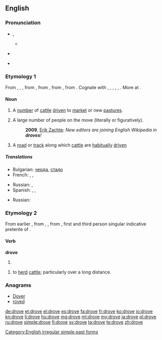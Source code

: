 ==English==

===Pronunciation===
* {{a|UK}} {{IPA|/dɹəʊv/}}, {{X-SAMPA|/dr\@Uv/}}
** {{rhymes|əʊv}}
* {{a|US}} {{audio-pron|en-us-drove.ogg|ipa=/dɹoʊv/|xsampa=/dr\oUv/|lang=en|country=us}}
* {{rfv-pronunciation|lang=en}} {{IPA|/ˈdɹɔʊf/}} {{X-SAMPA|/dr\OUf/}} <!-- Where is it used? Ferike333 -->
{{rfap|UK English|lang=UK}}

===Etymology 1===
From {{etyl|enm|en}} {{term|drove|lang=enm}}, {{term|drof|lang=enm}}, {{term|draf|lang=enm}}, from {{etyl|ang|en}} {{term|draf|drāf|action of driving; a driving out, expulsion; drove, herd, band; company, band; road along which cattle are driven|lang=ang}}, from {{etyl|gem-pro|en}} {{recons|draibō||a drive, push, movement, drove|lang=gem-pro}}, from {{etyl|ine-pro|en}} {{recons|dʰreibʰ-||to drive, push|lang=ine-pro}}, from {{etyl|ine-pro|en}} {{recons|dʰer-||cloudy, dirty, muddy|lang=ine-pro}}. Cognate with {{etyl|sco|-}} {{term|drave|lang=sco}}, {{term|dreef||drove, crowd|lang=sco}}, {{etyl|nl|-}} {{term|dreef||a walkway, wide road with trees, drove|lang=nl}}, {{etyl|gmh|-}} {{term|treip||a drove|lang=gmh}}, {{etyl|sv|-}} {{term|drev||a drive, drove|lang=sv}}, {{etyl|is|-}} {{term|dreif||a scattering, distribution|lang=is}}. More at {{l|en|drive}}.

====Noun====
{{en-noun}}

# A [[number]] of [[cattle]] [[drive]]n to [[market]] or new [[pasture]]s.
# {{context|usually|in the plural}} A large number of people on the move (literally or figuratively).
#: '''2009''', [http://infodisiac.com/blog/2009/12/new-editors-are-joining-english-wikipedia-in-droves/ Erik Zachte]: ''New editors are joining English Wikipedia in '''droves'''!''
# A [[road]] or [[track]] along which [[cattle]] are [[habitually]] [[drive]]n

=====Translations=====
{{trans-top|a number of cattle driven to market or new pastures}}
* Bulgarian: [[черда]], [[стадо]]
* French: {{t+|fr|troupeau|m}}, {{t+|fr|manade|f}}, {{t+|fr|horde|f}}
{{trans-mid}}
* Russian: {{t+|ru|гурт|m|tr=gurt|sc=Cyrl}}, {{t+|ru|стадо|n|tr=stádo|sc=Cyrl}}
* Spanish: {{t+|es|manada|f}}, {{t+|es|horda|f}}, {{t+|es|legión|f}}
{{trans-bottom}}

{{trans-top|a large number of people on the move}}
* Russian: {{t+|ru|толпа|f|tr=tolpá|sc=Cyrl}}
{{trans-mid}}
{{trans-bottom}}

{{trans-top|a road or track along which cattle are habitually driven}}
{{trans-mid}}
{{trans-bottom}}

===Etymology 2===
From earlier {{term|drave|lang=en}}, from {{etyl|enm|en}} {{term|drave|lang=enm}}, {{term|draf|lang=enm}}, from {{etyl|ang|en}} {{term|draf|drāf|lang=ang}}, first and third person singular indicative preterite of {{term|drifan|drīfan|to drive|lang=ang}}. 

====Verb====
'''drove'''

# {{simple past of|drive}}

{{en-verb|drov|ing}}
# to [[herd]] [[cattle]]; particularly over a long distance.

===Anagrams===
* [[Dover#English|Dover]]
* [[roved#English|roved]]

[[Category:English irregular simple past forms]]

[[de:drove]]
[[et:drove]]
[[el:drove]]
[[es:drove]]
[[fa:drove]]
[[fr:drove]]
[[ko:drove]]
[[io:drove]]
[[kn:drove]]
[[li:drove]]
[[hu:drove]]
[[mg:drove]]
[[ml:drove]]
[[my:drove]]
[[ja:drove]]
[[pl:drove]]
[[ru:drove]]
[[simple:drove]]
[[fi:drove]]
[[sv:drove]]
[[ta:drove]]
[[te:drove]]
[[zh:drove]]